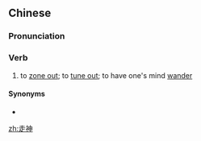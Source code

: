 ==Chinese==
{{zh-forms}}

===Pronunciation===
{{zh-pron
|m=zǒushén
|c=zau2 san4
|mn=qz,xm,zz:cháu-sîn
|cat=v
}}

===Verb===
{{zh-verb}}

# to [[zone out]]; to [[tune out]]; to have one's mind [[wander]]

====Synonyms====
* {{zh-l|走神兒|tr=zǒushénr}}

[[zh:走神]]